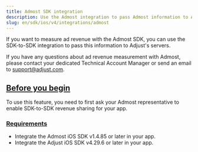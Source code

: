 ```yaml
---
title: Admost SDK integration
description: Use the Admost integration to pass Admost information to Adjust's servers.
slug: en/sdk/ios/v4/integrations/admost
---
```


If you want to measure ad revenue with the Admost SDK, you can use the SDK-to-SDK integration to pass this information to Adjust's servers.

<Callout type="note">

If you have any questions about ad revenue measurement with Admost, please contact your dedicated Technical Account Manager or send an email to support@adjust.com.

</Callout>

## [Before you begin](before-you-begin)

To use this feature, you need to first ask your Admost representative to enable SDK-to-SDK revenue sharing for your app.

### [Requirements](requirements)

-  Integrate the Admost iOS SDK v1.4.85 or later in your app.
-  Integrate the Adjust iOS SDK v4.29.6 or later in your app.
